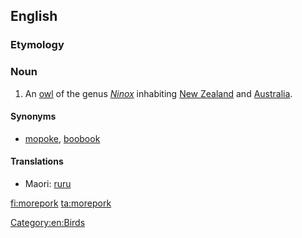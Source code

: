 ==English==
{{rfi}}
{{wikipedia}}
{{wikispecies|Ninox}}
===Etymology===
{{rfe}}

===Noun===
{{en-noun}}

# An [[owl]] of the genus ''[[Ninox]]'' inhabiting [[New Zealand]] and [[Australia]].

====Synonyms====
* [[mopoke]], [[boobook]]

====Translations====
{{trans-top|owl}}
* Maori: [[ruru]]
{{trans-mid}}
{{trans-bottom}}

[[Category:en:Birds]]

[[fi:morepork]]
[[ta:morepork]]
